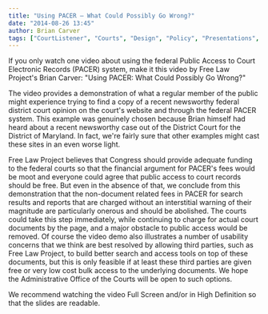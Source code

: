 ```yaml
---
title: "Using PACER — What Could Possibly Go Wrong?"
date: "2014-08-26 13:45"
author: Brian Carver
tags: ["CourtListener", "Courts", "Design", "Policy", "Presentations", "RECAP", "PACER"]
---
```


If you only watch one video about using the federal Public Access to
Court Electronic Records (PACER) system, make it this video by Free Law
Project's Brian Carver: "Using PACER: What Could Possibly Go Wrong?"

<YouTubeVideo src="https://www.youtube.com/embed/hoBhYxxycuk"></YouTubeVideo>

The video provides a demonstration of what a regular member of the
public might experience trying to find a copy of a recent newsworthy
federal district court opinion on the court's website and through the
federal PACER system. This example was genuinely chosen because Brian
himself had heard about a recent newsworthy case out of the District
Court for the District of Maryland. In fact, we're fairly sure that
other examples might cast these sites in an even worse light.

Free Law Project believes that Congress should provide adequate funding
to the federal courts so that the financial argument for PACER's fees
would be moot and everyone could agree that public access to court
records should be free. But even in the absence of that, we conclude
from this demonstration that the non-document related fees in PACER for
search results and reports that are charged without an interstitial
warning of their magnitude are particularly onerous and should be
abolished. The courts could take this step immediately, while continuing
to charge for actual court documents by the page, and a major obstacle
to public access would be removed. Of course the video demo also
illustrates a number of usability concerns that we think are best
resolved by allowing third parties, such as Free Law Project, to build
better search and access tools on top of these documents, but this is
only feasible if at least these third parties are given free or very low
cost bulk access to the underlying documents. We hope the Administrative
Office of the Courts will be open to such options.

We recommend watching the video Full Screen and/or in High Definition so
that the slides are readable.

